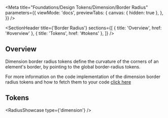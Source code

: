 
<Meta
  title="Foundations/Design Tokens/Dimension/Border Radius"
  parameters={{
    viewMode: 'docs',
    previewTabs: {
      canvas: { hidden: true },
    },
  }}
/>

<SectionHeader
  title={'Border Radius'}
  sections={[
    { title: 'Overview', href: '#overview' },
    { title: 'Tokens', href: '#tokens' },
  ]}
/>

## Overview

Dimension border radius tokens define the curvature of the corners of an element's border, by pointing to the global border-radius tokens.

For more information on the code implementation of the dimension border radius tokens and how to fetch them to your code [click here](../?path=/docs/utilities-theme-utilities--overview)

## Tokens

<RadiusShowcase type={'dimension'} />
